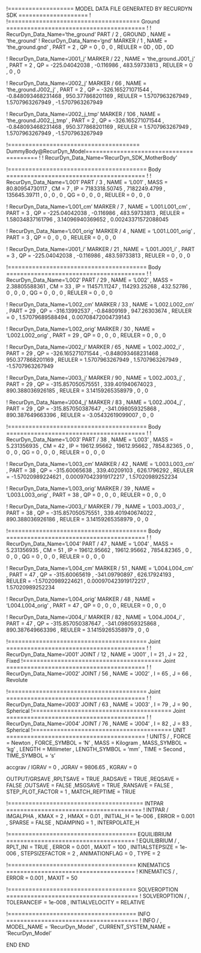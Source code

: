 ﻿!=================== MODEL DATA FILE GENERATED BY RECURDYN SDK ====================
!
!====================================== Ground ========================================
!
!                         RecurDyn_Data_Name='the_ground'
PART / 2 , GROUND
, NAME = 'the_ground'
!                         RecurDyn_Data_Name='gnd'
MARKER / 1
, NAME = 'the_ground.gnd'
, PART = 2
, QP = 0 , 0 , 0
, REULER = 0D , 0D , 0D
 
 


!                         RecurDyn_Data_Name='J001_j'
MARKER / 22
, NAME = 'the_ground.J001_j'
, PART = 2
, QP = -225.04042038 , -0.116986 , 483.59733813
, REULER = 0 , 0 , 0
 
 
!                         RecurDyn_Data_Name='J002_j'
MARKER / 66
, NAME = 'the_ground.J002_j'
, PART = 2
, QP = -326.165271071544 , -0.848093468231468 , 950.377868201169
, REULER = 1.5707963267949 , 1.5707963267949 , -1.5707963267949
 
 
!                         RecurDyn_Data_Name='J002_j_tmp'
MARKER / 106
, NAME = 'the_ground.J002_j_tmp'
, PART = 2
, QP = -326.165271071544 , -0.848093468231468 , 950.377868201169
, REULER = 1.5707963267949 , 1.5707963267949 , -1.5707963267949
 
 
!====================================== DummyBody@RecurDyn_Model========================================
!
!                         RecurDyn_Data_Name='RecurDyn_SDK_MotherBody'


!======================================== Body ========================================
!
!                         RecurDyn_Data_Name='L001'
PART / 3
, NAME = 'L001'
, MASS = 80.80954730117
, CM = 7
, IP = 7183318.50745 , 7182249.4799 , 135645.39711
, 0 , 0 , 0
, QG = 0 , 0 , 0
, REULER = 0 , 0 , 0
 
 
!                         RecurDyn_Data_Name='L001_cm'
MARKER / 7
, NAME = 'L001.L001_cm'
, PART = 3
, QP = -225.04042038 , -0.116986 , 483.59733813
, REULER = 1.58034837161796 , 3.14096940369652 , 0.00243371572088045
 
 
!                         RecurDyn_Data_Name='L001_orig'
MARKER / 4
, NAME = 'L001.L001_orig'
, PART = 3
, QP = 0 , 0 , 0
, REULER = 0 , 0 , 0
 
 
!                         RecurDyn_Data_Name='J001_i'
MARKER / 21
, NAME = 'L001.J001_i'
, PART = 3
, QP = -225.04042038 , -0.116986 , 483.59733813
, REULER = 0 , 0 , 0
 
 
!======================================== Body ========================================
!
!                         RecurDyn_Data_Name='L002'
PART / 29
, NAME = 'L002'
, MASS = 2.38805588361
, CM = 33
, IP = 114571.11247 , 114293.25268 , 432.52786
, 0 , 0 , 0
, QG = 0 , 0 , 0
, REULER = 0 , 0 , 0
 
 
!                         RecurDyn_Data_Name='L002_cm'
MARKER / 33
, NAME = 'L002.L002_cm'
, PART = 29
, QP = -316.13992537 , -0.84809169 , 947.26303674
, REULER = 0 , 1.57079689588494 , 0.00708472004739143
 
 
!                         RecurDyn_Data_Name='L002_orig'
MARKER / 30
, NAME = 'L002.L002_orig'
, PART = 29
, QP = 0 , 0 , 0
, REULER = 0 , 0 , 0
 
 
!                         RecurDyn_Data_Name='J002_i'
MARKER / 65
, NAME = 'L002.J002_i'
, PART = 29
, QP = -326.165271071544 , -0.848093468231468 , 950.377868201169
, REULER = 1.5707963267949 , 1.5707963267949 , -1.5707963267949
 
 
!                         RecurDyn_Data_Name='J003_j'
MARKER / 90
, NAME = 'L002.J003_j'
, PART = 29
, QP = -315.857050575551 , 339.401940674023 , 890.388036926185
, REULER = 3.14159265358979 , 0 , 0
 
 
!                         RecurDyn_Data_Name='J004_j'
MARKER / 83
, NAME = 'L002.J004_j'
, PART = 29
, QP = -315.857050387647 , -341.098059325868 , 890.387649663396
, REULER = -3.05432619099007 , 0 , 0
 
 
!======================================== Body ========================================
!
!                         RecurDyn_Data_Name='L003'
PART / 38
, NAME = 'L003'
, MASS = 5.231356935
, CM = 42
, IP = 19612.95662 , 19612.95662 , 7854.82365
, 0 , 0 , 0
, QG = 0 , 0 , 0
, REULER = 0 , 0 , 0
 
 
!                         RecurDyn_Data_Name='L003_cm'
MARKER / 42
, NAME = 'L003.L003_cm'
, PART = 38
, QP = -315.60065638 , 339.40209103 , 626.1796292
, REULER = -1.57020989224621 , 0.000970423919172217 , 1.57020989252234
 
 
!                         RecurDyn_Data_Name='L003_orig'
MARKER / 39
, NAME = 'L003.L003_orig'
, PART = 38
, QP = 0 , 0 , 0
, REULER = 0 , 0 , 0
 
 
!                         RecurDyn_Data_Name='J003_i'
MARKER / 79
, NAME = 'L003.J003_i'
, PART = 38
, QP = -315.857050575551 , 339.401940674022 , 890.388036926186
, REULER = 3.14159265358979 , 0 , 0
 
 
!======================================== Body ========================================
!
!                         RecurDyn_Data_Name='L004'
PART / 47
, NAME = 'L004'
, MASS = 5.231356935
, CM = 51
, IP = 19612.95662 , 19612.95662 , 7854.82365
, 0 , 0 , 0
, QG = 0 , 0 , 0
, REULER = 0 , 0 , 0
 
 
!                         RecurDyn_Data_Name='L004_cm'
MARKER / 51
, NAME = 'L004.L004_cm'
, PART = 47
, QP = -315.60065619 , -341.09790897 , 626.17924193
, REULER = -1.57020989224621 , 0.000970423919172217 , 1.57020989252234
 
 
!                         RecurDyn_Data_Name='L004_orig'
MARKER / 48
, NAME = 'L004.L004_orig'
, PART = 47
, QP = 0 , 0 , 0
, REULER = 0 , 0 , 0
 
 
!                         RecurDyn_Data_Name='J004_i'
MARKER / 82
, NAME = 'L004.J004_i'
, PART = 47
, QP = -315.857050387647 , -341.098059325868 , 890.387649663396
, REULER = 3.14159265358979 , 0 , 0
 
 
!======================================== Joint ========================================
!
!                         RecurDyn_Data_Name='J001'
JOINT / 12
, NAME = 'J001'
, I = 21
, J = 22
, Fixed
!======================================== Joint ========================================
!
!                         RecurDyn_Data_Name='J002'
JOINT / 56
, NAME = 'J002'
, I = 65
, J = 66
, Revolute
 
 
!======================================== Joint ========================================
!
!                         RecurDyn_Data_Name='J003'
JOINT / 63
, NAME = 'J003'
, I = 79
, J = 90
, Spherical
!======================================== Joint ========================================
!
!                         RecurDyn_Data_Name='J004'
JOINT / 76
, NAME = 'J004'
, I = 82
, J = 83
, Spherical
!======================================== UNIT ========================================
!
UNITS / 
, FORCE = Newton
, FORCE_SYMBOL = 'N'
, MASS = Kilogram
, MASS_SYMBOL = 'kg'
, LENGTH = Millimeter
, LENGTH_SYMBOL = 'mm'
, TIME = Second
, TIME_SYMBOL = 's'


accgrav /  IGRAV = 0
, JGRAV = 9806.65
, KGRAV = 0


OUTPUT/GRSAVE
,RPLTSAVE = TRUE
,RADSAVE = TRUE
,REQSAVE = FALSE
,OUTSAVE = FALSE
,MSGSAVE = TRUE
,RANSAVE = FALSE
, STEP_PLOT_FACTOR = 1
, MATCH_REPTIME = TRUE


!======================================= INTPAR =======================================
!
INTPAR / IMGALPHA
, KMAX = 2
, HMAX = 0.01
, INITIAL_H = 1e-006
, ERROR = 0.001
, SPARSE = FALSE
, NDAMPING = 1
, INTERPOLATE_H


!===================================== EQUILIBRIUM =====================================
!
EQUILIBRIUM /
, RPLT_INI = TRUE
, ERROR = 0.001
, MAXIT = 100
, INITIALSTEPSIZE = 1e-006
, STEPSIZEFACTOR = 2
, ANIMATIONFLAG = 0
, TYPE = 2


!===================================== KINEMATICS =====================================
!
KINEMATICS /
, ERROR = 0.001
, MAXIT = 50




!===================================== SOLVEROPTION ======================================
!
SOLVEROPTION /
, TOLERANCEIF  = 1e-008
, INITIALVELOCITY  = RELATIVE


!===================================== INFO ======================================
!
INFO /
, MODEL_NAME = 'RecurDyn_Model'
, CURRENT_SYSTEM_NAME = 'RecurDyn_Model'


END
END
